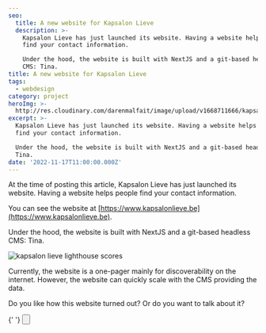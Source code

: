 ```yaml
---
seo:
  title: A new website for Kapsalon Lieve
  description: >-
    Kapsalon Lieve has just launched its website. Having a website helps people
    find your contact information. 

    Under the hood, the website is built with NextJS and a git-based headless
    CMS: Tina.
title: A new website for Kapsalon Lieve
tags:
  - webdesign
category: project
heroImg: >-
  http://res.cloudinary.com/darenmalfait/image/upload/v1668711666/kapsalonlieve_yzkpks.png
excerpt: >-
  Kapsalon Lieve has just launched its website. Having a website helps people
  find your contact information. 

  Under the hood, the website is built with NextJS and a git-based headless CMS:
  Tina.
date: '2022-11-17T11:00:00.000Z'
---
```


At the time of posting this article, Kapsalon Lieve has just launched its
website. Having a website helps people find your contact information.&#x20;

You can see the website at
[https://www.kapsalonlieve.be](https://www.kapsalonlieve.be).

Under the hood, the website is built with NextJS and a git-based headless CMS:
Tina.

![kapsalon lieve lighthouse
  scores](https://res.cloudinary.com/darenmalfait/image/upload/v1668711486/kapsalonlieve-lighthouse.png 'kapsalon lieve lighthouse scores')

Currently, the website is a one-pager mainly for discoverability on the
internet. However, the website can quickly scale with the CMS providing the
data.

Do you like how this website turned out? Or do you want to talk about it?

{' '}
<Button text="Get in touch" variant="primary" href="contact" />
